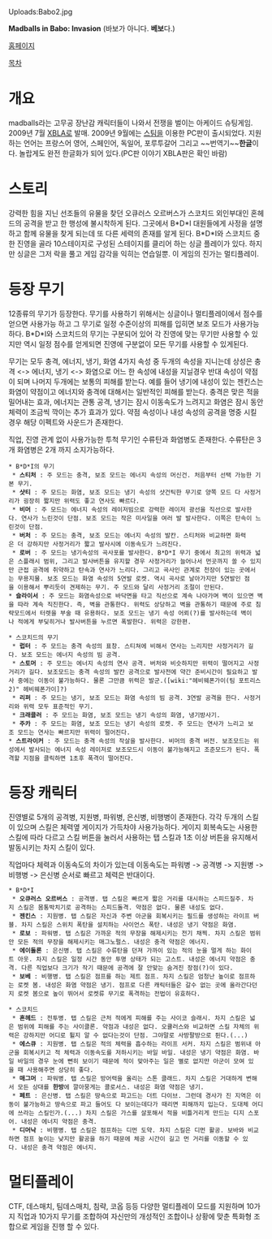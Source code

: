 Uploads:Babo2.jpg

'''Madballs in Babo: Invasion'''
(바보가 아니다. '''베보'''다.)

[http://www.playbrains.com/babo/ 홈페이지]

[[목차]]

= 개요 =
madballs라는 고무공 장난감 캐릭터들이 나와서 전쟁을 벌이는 아케이드 슈팅게임.
2009년 7월 [[XBLA]]로 발매. 2009년 9월에는 [[스팀]]을 이용한 PC판이 출시되었다. 지원하는 언어는 프랑스어 영어, 스페인어, 독일어, 포루투갈어 그리고 ~~번역기~~'''한글'''이다. 놀랍게도 완전 한글화가 되어 있다.(PC판 이야기 XBLA판은 확인 바람)

= 스토리 =
강력한 힘을 지닌 선조들의 유물을 찾던 오큐러스 오르버스가 스코치드 외인부대인 혼헤드의 공격을 받고 한 행성에 불시착하게 된다. 그곳에서 B*D*I 대원들에게 사정을 설명하고 함께 유물을 찾게 되는데 또 다른 세력의 존재를 알게 된다. B*D*I와 스코치드 중 한 진영을 골라 10스테이지로 구성된 스테이지를 클리어 하는 싱글 플레이가 있다. 하지만  싱글은 그저 락을 풀고 게임 감각을 익히는 연습일뿐. 이 게임의 진가는 멀티플레이.

=  등장 무기 =
12종류의 무기가 등장한다. 무기를 사용하기 위해서는 싱글이나 멀티플레이에서 점수를 얻으면 사용가능 하고 그 무기로 일정 수준이상의 피해를 입히면 보조 모드가 사용가능하다. B*D*I와 스코치드의 무기는 구분되어 있어 각 진영에 맞는 무기만 사용할 수 있지만 역시 일정 점수를 얻게되면 진영에 구분없이 모든 무기를 사용할 수 있게된다.

무기는 모두 충격, 에너지, 냉기, 화염 4가지 속성 중 두개의 속성을 지니는데 상성은 충격 <-> 에너지, 냉기 <-> 화염으로 어느 한 속성에 내성을 지닐경우 반대 속성이 약점이 되며 나머지 두개에는 보통의 피해를 받는다. 예를 들어 냉기에 내성이 있는 젠킨스는 화염이 약점이고 에너지와 충격에 대해서는 일반적인 피해를 받는다. 충격은 맞은 적을 밀어내는 효과, 에너지는 관통 공격, 냉기는 잠시 이동속도가 느려지고 화염은 잠시 동안 체력이 조금씩 깍이는 추가 효과가 있다. 약점 속성이나 내성 속성의 공격을 명중 시킬 경우 해당 이펙트와 사운드가 존재한다.

직업, 진영 관계 없이 사용가능한 투척 무기인 수류탄과 화염병도 존재한다. 수류탄은 3개 화염병은 2개 까지 소지가능하다.

 * B*D*I의 무기
  * '''스티처''' : 주 모드는 충격, 보조 모드는 에너지 속성의 머신건. 처음부터 선택 가능한 기본 무기.
  * '''샷티''' : 주 모드는 화염, 보조 모드는 냉기 속성의 샷건틱한 무기로 양쪽 모드 다 사정거리가 굉장히 짧지만 위력도 좋고 연사도 빠르다.
  * '''비머''' : 주 모드는 에너지 속성의 레이저빔으로 강력한 레이저 광선을 직선으로 발사한다. 연사가 느린것이 단점. 보조 모드는 작은 미사일을 여러 발 발사한다. 이쪽은 탄속이 느린것이 단점.
  * '''버처''' : 주 모드는 충격, 보조 모드는 에너지 속성의 발칸. 스티처와 비교하면 화력은 더 강하지만 사정거리가 짧고 발사시에 이동속도가 느려진다.
  * '''로버''' : 주 모드는 냉기속성의 곡사포를 발사한다. B*D*I 무기 중에서 최고의 위력과 넓은 스플래시 범위, 그리고 발사버튼을 유지할 경우 사정거리가 늘어나서 먼곳까지 쏠 수 있지만 근접 공격에 취약하고 탄속과 연사가 느리다. 그리고 곡사인 관계로 천장이 있는 곳에서는 무용지물. 보조 모드는 화염 속성의 5연발 로켓. 역시 곡사로 날아가지만 5연발인 점을 이용해서 뿌리듯이 견제하는 무기. 주 모드와 달리 사정거리 조절이 안된다.
 * '''슬라이서''' : 주 모드는 화염속성으로 바닥면을 타고 직선으로 계속 나아가며 벽이 있으면 벽을 따라 계속 직진한다. 즉, 벽을 관통한다. 위력도 상당하고 벽을 관통하기 때문에 주로 침략모드에서 터렛을 부술 때 유용하다. 보조 모드는 냉기 속성 어뢰(?)를 발사하는데 벽이나 적에게 부딪히거나 발사버튼을 누르면 폭발한다. 위력은 강한편.

 * 스코치드의 무기
  * '''럽터''' : 주 모드는 충격 속성의 표창. 스티쳐에 비해서 연사는 느리지만 사정거리가 길다. 보조 모드는 에너지 속성의 빔 공격.
  * '''스토머''' : 주 모드는 에너지 속성의 연사 공격. 버처와 비슷하지만 위력이 떨어지고 사정거리가 길다. 보조모드는 충격 속성의 발칸 공격으로 발사전에 약간 준비시간이 필요하고 발사 중에는 이동이 불가능하다. 물론 그만큼 위력은 발군.([wiki:"헤비웨폰가이(팀 포트리스2)" 헤비웨폰가이]?)
  * '''리퍼''' : 주 모드는 냉기, 보조 모드는 화염 속성의 빔 공격. 3연발 공격을 한다. 사정거리와 위력 모두 표준적인 무기.
  * '''크래클러''' : 주 모드는 화염, 보조 모드는 냉기 속성의 화염, 냉기방사기. 
  * '''주카''' : 주 모드는 화염, 보조 모드는 냉기 속성의 로켓. 주 모드는 연사가 느리고 보조 모드는 연사는 빠르지만 위력이 떨어진다.
 * '''스트라이커''' : 주 모드는 충격 속성의 작살을 발사한다. 비머의 충격 버전. 보조모드는 위성에서 발사되는 에너지 속성 레이저로 보조모드시 이동이 불가능해지고 조준모드가 된다. 폭격할 지점을 클릭하면 1초후 폭격이 떨어진다.

= 등장 캐릭터 =

진영별로 5개의 공격병, 지원병, 파워병, 은신병, 비행병이 존재한다. 각각 두개의 스킬이 있으며 스킬은 체력옆 게이지가 가득차야 사용가능하다. 게이지 회복속도는 사용한 스킬에 따라 다르고 스킬 버튼을 눌러서 사용하는 탭 스킬과 1초 이상 버튼을 유지해서 발동시키는 차지 스킬이 있다. 

직업마다 체력과 이동속도의 차이가 있는데 이동속도는 파워병 -> 공격병 -> 지원병 -> 비행병 -> 은신병 순서로 빠르고 체력은 반대이다.

 * B*D*I
  * '''오큐러스 오르버스''' : 공격병. 탭 스킬은 빠르게 짧은 거리를 대시하는 스피드질주. 차지 스킬은 몸통박치기로 공격하는 스피드돌격. 약점은 없다. 물론 내성도 없다.
  * '''젠킨스''' : 지원병. 탭 스킬은 자신과 주변 아군을 회복시키는 필드를 생성하는 라이프 버블. 차지 스킬은 스위치 폭탄을 설치하는 사이언스 폭탄. 내성은 냉기 약점은 화염.
  * '''로보''' : 파워병. 탭 스킬은 가까운 적의 무장을 해제시키는 전기 채찍. 차지 스킬은 범위안 모든 적의 무장을 해제시키는 매그노펄스. 내성은 충격 약점은 에너지.
  * '''에이돌론''' : 은신병. 탭 스킬은 수류탄을 던져 가까이 있는 적의 눈을 멀게 하는 화이트 아웃. 차지 스킬은 일정 시간 동안 투명 상태가 되는 고스트. 내성은 에너지 약점은 충격. 다른 직업보다 크기가 작기 때문에 공격에 잘 안맞는 숨겨진 장점(?)이 있다.
  * '''보베''' : 비행병. 탭 스킬은 점프를 하는 제트 점프. 차지 스킬은 엄청난 높이로 점프하는 로켓 봄. 내성은 화염 약점은 냉기. 점프로 다른 캐릭터들은 갈수 없는 곳에 올라간다던지 로켓 봄으로 높이 뛰어서 로켓류 무기로 폭격하는 전법이 유효하다.

 * 스코치드
  * '''혼헤드''' : 전투병. 탭 스킬은 근처 적에게 피해를 주는 사이코 슬래시. 차지 스킬은 넓은 범위에 피해를 주는 사이클론. 약점과 내성은 없다. 오큘러스와 비교하면 스킬 자체의 위력은 강하지만 어디로 튈지 알 수 없다는것이 단점. 그야말로 사방팔방으로 튄다.(...)
  * '''에스큐''' : 지원병. 탭 스킬은 적의 체력을 흡수하는 라이프 서커. 차지 스킬은 범위내 아군을 회복시키고 적 체력과 이동속도를 저하시키는 바일 바일. 내성은 냉기 약점은 화염. 바일 바일의 경우 눈에 뻔히 보이기 때문에 적이 맞아주는 일은 별로 없지만 아군이 모여 있을 때 사용해주면 상당히 좋다.
  * '''매그머''' : 파워병. 탭 스킬은 방어력을 올리는 스톤 클래드. 차지 스킬은 거대하게 변해서 모든 상대를 '''한방'''에 깔아뭉게는 콜로서스. 내성은 화염 약점은 냉기.
  * '''페트''' : 은신병. 탭 스킬은 땅속으로 파고드는 더트 다이브. 그런데 경사가 진 지역은 이동이 불가능하고 땅속으로 파고 들어도 다 보이는데다가 때리면 피해까지 입는다. 도대체 어디에 쓰라는 스킬인가.(...) 차지 스킬은 가스를 살포해서 적을 비틀거리게 만드는 디지 스포어. 내성은 에너지 약점은 충격.
  * '''디머낙''' : 비행병. 탭 스킬은 점프하는 디먼 도약. 차지 스킬은 디먼 활공. 보바와 비교하면 점프 높이는 낮지만 활공을 하기 때문에 체공 시간이 길고 먼 거리를 이동할 수 있다. 내성은 충격 약점은 에너지.

= 멀티플레이 =
CTF, 데스매치, 팀데스매치, 침략, 코옵 등등 다양한 멀티플레이 모드를 지원하며 10가지 직업과 10가지 무기를 조합하여 자신만의 개성적인 조합이나 상황에 맞춘 특화형 조합으로 게임을 진행 할 수 있다.
